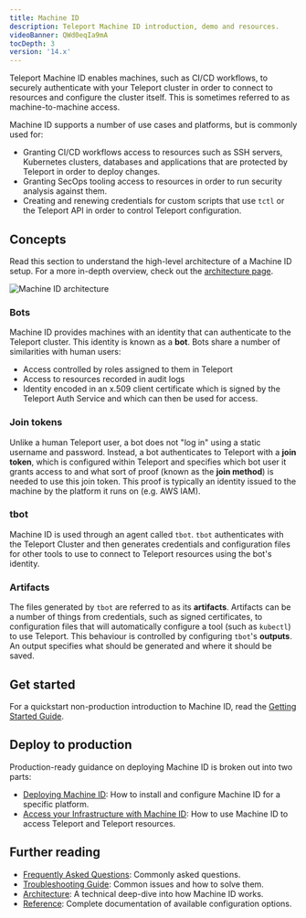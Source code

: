 ```yaml
---
title: Machine ID
description: Teleport Machine ID introduction, demo and resources.
videoBanner: QWd0eqIa9mA
tocDepth: 3
version: '14.x'
---
```


Teleport Machine ID enables machines, such as CI/CD workflows, to securely
authenticate with your Teleport cluster in order to connect to resources and
configure the cluster itself. This is sometimes referred to as
machine-to-machine access.

Machine ID supports a number of use cases and platforms, but is commonly used
for:

- Granting CI/CD workflows access to resources such as SSH servers,
  Kubernetes clusters, databases and applications that are protected by Teleport
  in order to deploy changes.
- Granting SecOps tooling access to resources in order to run security analysis
  against them.
- Creating and renewing credentials for custom scripts that use `tctl` or
  the Teleport API in order to control Teleport configuration.

## Concepts

Read this section to understand the high-level architecture of a Machine ID
setup. For a more in-depth overview, check out the [architecture
page](/docs/ver/14.x/machine-id/architecture).

![Machine ID architecture](/assets/architecture-diagram-882b017810.png)

### Bots

Machine ID provides machines with an identity that can authenticate to the
Teleport cluster. This identity is known as a **bot**. Bots share a number of
similarities with human users:

- Access controlled by roles assigned to them in Teleport
- Access to resources recorded in audit logs
- Identity encoded in an x.509 client certificate which is signed by the
  Teleport Auth Service and which can then be used for access.

### Join tokens

Unlike a human Teleport user, a bot does not "log in" using a static username
and password. Instead, a bot authenticates to Teleport with a **join token**,
which is configured within Teleport and specifies which bot user it grants
access to and what sort of proof (known as the **join method**) is needed to use
this join token. This proof is typically an identity issued to the machine by
the platform it runs on (e.g. AWS IAM).

### tbot

Machine ID is used through an agent called `tbot`. `tbot` authenticates with the
Teleport Cluster and then generates credentials and configuration files for
other tools to use to connect to Teleport resources using the bot's identity.

### Artifacts

The files generated by `tbot` are referred to as its **artifacts**. Artifacts
can be a number of things from credentials, such as signed certificates, to
configuration files that will automatically configure a tool (such as `kubectl`)
to use Teleport. This behaviour is controlled by configuring `tbot`'s
**outputs**. An output specifies what should be generated and where it should be
saved.

## Get started

For a quickstart non-production introduction to Machine ID, read the
[Getting Started Guide](/docs/ver/14.x/machine-id/getting-started).

## Deploy to production

Production-ready guidance on deploying Machine ID is broken out into two parts:

- [Deploying Machine ID](/docs/ver/14.x/machine-id/deployment): How to install and configure
  Machine ID for a specific platform.
- [Access your Infrastructure with Machine ID](/docs/ver/14.x/machine-id/access-guides): How to use Machine ID to access
  Teleport and Teleport resources.

## Further reading

- [Frequently Asked Questions](/docs/ver/14.x/machine-id/faq): Commonly asked questions.
- [Troubleshooting Guide](/docs/ver/14.x/machine-id/troubleshooting): Common issues and how to solve
  them.
- [Architecture](/docs/ver/14.x/machine-id/architecture): A technical deep-dive into how Machine ID
  works.
- [Reference](/docs/ver/14.x/machine-id/reference): Complete documentation of available
  configuration options.
